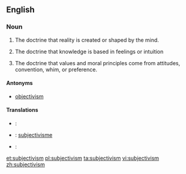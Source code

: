 ==English==
{{wikipedia}}

===Noun===
{{en-noun}}

# {{metaphysics}} The doctrine that reality is created or shaped by the mind.
# {{epistemology}} The doctrine that knowledge is based in feelings or intuition
# {{ethics}} The doctrine that values and moral principles come from attitudes, convention, whim, or preference.

====Antonyms====
* [[objectivism]]

====Translations====
{{checktrans-top}}
* {{ttbc|cs}}: {{t-|cs|subjektivismus|m}}
* {{ttbc|nl}}: [[subjectivisme]] {{n}}
* {{ttbc|no}}: {{t-|no|subjektivisme}}
{{trans-bottom}}

[[et:subjectivism]]
[[pl:subjectivism]]
[[ta:subjectivism]]
[[vi:subjectivism]]
[[zh:subjectivism]]